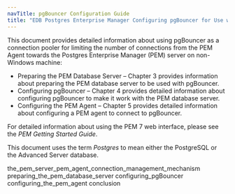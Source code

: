```yaml
---
navTitle: pgBouncer Configuration Guide
title: "EDB Postgres Enterprise Manager Configuring pgBouncer for Use with PEM Agents"
---
```




This document provides detailed information about using pgBouncer as a connection pooler for limiting the number of connections from the PEM Agent towards the Postgres Enterprise Manager (PEM) server on non-Windows machine:

  - Preparing the PEM Database Server – Chapter 3 provides information about preparing the PEM database server to be used with pgBouncer.
  - Configuring pgBouncer – Chapter 4 provides detailed information about configuring pgBouncer to make it work with the PEM database server.
  - Configuring the PEM Agent – Chapter 5 provides detailed information about configuring a PEM agent to connect to pgBouncer.

For detailed information about using the PEM 7 web interface, please see the *PEM Getting Started Guide*.

This document uses the term *Postgres* to mean either the PostgreSQL or the Advanced Server database.

<div class="toctree" data-maxdepth="3">

the_pem_server_pem_agent_connection_management_mechanism preparing_the_pem_database_server configuring_pgBouncer configuring_the_pem_agent conclusion

</div>

